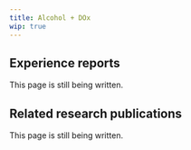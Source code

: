 ---
title: Alcohol + DOx
wip: true
---

## Experience reports

This page is still being written.

## Related research publications

This page is still being written.

